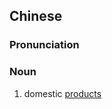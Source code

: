 {{also|物产}}
==Chinese==
{{zh-forms|s=物产}}

===Pronunciation===
{{zh-pron
|m=wùchǎn
|c=mat6 caan2
|h=pfs=vu̍t-sán
|mn=bu̍t-sán
|cat=n
}}

===Noun===
{{zh-noun}}

# domestic [[product]]s